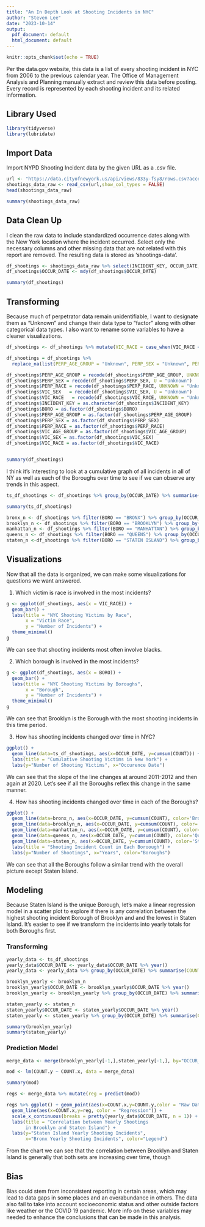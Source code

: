 ```yaml
---
title: "An In Depth Look at Shooting Incidents in NYC"
author: "Steven Lee"
date: "2023-10-14"
output:
  pdf_document: default
  html_document: default
---
```


```r
knitr::opts_chunk$set(echo = TRUE)
```

Per the data.gov website, this data is a list of every shooting incident in NYC from 2006 to the previous calendar year. The Office of Management Analysis and Planning manually extract and review this data before posting. Every record is represented by each shooting incident and its related information. 

## Library Used
```r
library(tidyverse)
library(lubridate)
```


## Import Data
Import NYPD Shooting Incident data by the given URL as a .csv file. 

```r
url <- "https://data.cityofnewyork.us/api/views/833y-fsy8/rows.csv?accessType=DOWNLOAD"
shootings_data_raw <- read_csv(url,show_col_types = FALSE)
head(shootings_data_raw)

summary(shootings_data_raw)
```


## Data Clean Up
I clean the raw data to include standardized occurrence dates along with the New York location where the incident occurred. Select only the necessary columns and other missing data that are not related with this report are removed. The resulting data is stored as 'shootings-data'.
```r
df_shootings <- shootings_data_raw %>% select(INCIDENT_KEY, OCCUR_DATE, OCCUR_TIME, BORO, PERP_AGE_GROUP, PERP_SEX, PERP_RACE, VIC_AGE_GROUP, VIC_SEX, VIC_RACE, Latitude, Longitude) %>% drop_na() 
df_shootings$OCCUR_DATE <- mdy(df_shootings$OCCUR_DATE)

summary(df_shootings)
```


## Transforming
Because much of perpetrator data remain unidentifiable, I want to designate them as "Unknown" and change their data type to "factor" along with other categorical data types. I also want to rename some variables to have a cleaner visualizations.

```r
df_shootings <- df_shootings %>% mutate(VIC_RACE = case_when(VIC_RACE == "American Indian/Alaskan Native" ~ "Native American", VIC_RACE == "Asian / Pacific Islander" ~ "Asian", TRUE ~ VIC_RACE))

df_shootings = df_shootings %>% 
  replace_na(list(PERP_AGE_GROUP = "Unknown", PERP_SEX = "Unknown", PERP_RACE = "Unknown"))

df_shootings$PERP_AGE_GROUP = recode(df_shootings$PERP_AGE_GROUP, UNKNOWN = "Unknown")
df_shootings$PERP_SEX = recode(df_shootings$PERP_SEX, U = "Unknown")
df_shootings$PERP_RACE = recode(df_shootings$PERP_RACE, UNKNOWN = "Unknown")
df_shootings$VIC_SEX   = recode(df_shootings$VIC_SEX, U = "Unknown")
df_shootings$VIC_RACE   = recode(df_shootings$VIC_RACE, UNKNOWN = "Unknown")
df_shootings$INCIDENT_KEY = as.character(df_shootings$INCIDENT_KEY)
df_shootings$BORO = as.factor(df_shootings$BORO)
df_shootings$PERP_AGE_GROUP = as.factor(df_shootings$PERP_AGE_GROUP)
df_shootings$PERP_SEX = as.factor(df_shootings$PERP_SEX)
df_shootings$PERP_RACE = as.factor(df_shootings$PERP_RACE)
df_shootings$VIC_AGE_GROUP = as.factor(df_shootings$VIC_AGE_GROUP)
df_shootings$VIC_SEX = as.factor(df_shootings$VIC_SEX)
df_shootings$VIC_RACE = as.factor(df_shootings$VIC_RACE)


summary(df_shootings)
```
I think it's interesting to look at a cumulative graph of all incidents in all of NY as well as each of the Boroughs over time to see if we can observe any trends in this aspect.

```r
ts_df_shootings <- df_shootings %>% group_by(OCCUR_DATE) %>% summarise(COUNT=n()) %>% ungroup()

summary(ts_df_shootings)
```
```r
bronx_n <- df_shootings %>% filter(BORO == "BRONX") %>% group_by(OCCUR_DATE) %>% summarise(COUNT=n()) %>% ungroup()
brooklyn_n <- df_shootings %>% filter(BORO == "BROOKLYN") %>% group_by(OCCUR_DATE) %>% summarise(COUNT=n()) %>% ungroup()
manhattan_n <- df_shootings %>% filter(BORO == "MANHATTAN") %>% group_by(OCCUR_DATE) %>% summarise(COUNT=n()) %>% ungroup()
queens_n <- df_shootings %>% filter(BORO == "QUEENS") %>% group_by(OCCUR_DATE) %>% summarise(COUNT=n()) %>% ungroup()
staten_n <-df_shootings %>% filter(BORO == "STATEN ISLAND") %>% group_by(OCCUR_DATE) %>% summarise(COUNT=n()) %>% ungroup()
```

## Visualizations
Now that all the data is organized, we can make some visualizations for questions we want answered.

1. Which victim is race is involved in the most incidents?

```r
g <- ggplot(df_shootings, aes(x = VIC_RACE)) +
  geom_bar() +
  labs(title = "NYC Shooting Victims by Race",
       x = "Victim Race",
       y = "Number of Incidents") +
  theme_minimal()
g
```

We can see that shooting incidents most often involve blacks. 

2. Which borough is involved in the most incidents?

```r
g <- ggplot(df_shootings, aes(x = BORO)) +
  geom_bar() +
  labs(title = "NYC Shooting Victims by Boroughs",
       x = "Borough",
       y = "Number of Incidents") +
  theme_minimal()
g
```

We can see that Brooklyn is the Borough with the most shooting incidents in this time period.

3. How has shooting incidents changed over time in NYC?

```r
ggplot() +
  geom_line(data=ts_df_shootings, aes(x=OCCUR_DATE, y=cumsum(COUNT))) + 
  labs(title = "Cumulative Shooting Victims in New York") +
  labs(y="Number of Shooting Victims", x="Occurence Date") 
```

We can see that the slope of the line changes at around 2011-2012 and then again at 2020. Let's see if all the Boroughs reflex this change in the same manner.

4. How has shooting incidents changed over time in each of the Boroughs?

```r
ggplot() +
  geom_line(data=bronx_n, aes(x=OCCUR_DATE, y=cumsum(COUNT), color='Bronx')) + 
  geom_line(data=brooklyn_n, aes(x=OCCUR_DATE, y=cumsum(COUNT), color='Brooklyn')) + 
  geom_line(data=manhattan_n, aes(x=OCCUR_DATE, y=cumsum(COUNT), color='Manhattan')) + 
  geom_line(data=queens_n, aes(x=OCCUR_DATE, y=cumsum(COUNT), color='Queens')) + 
  geom_line(data=staten_n, aes(x=OCCUR_DATE, y=cumsum(COUNT), color='Staten Island')) + 
  labs(title = "Shooting Incident Count in Each Boroough") + 
  labs(y="Number of Shootings", x="Years", color="Boroughs") 
```

We can see that all the Boroughs follow a similar trend with the overall picture except Staten Island.

## Modeling
Because Staten Island is the unique Borough, let's make a linear regression model in a scatter plot to explore if there is any correlation between the highest shooting incident Borough of Brooklyn and and the lowest in Staten Island. It's easier to see if we transform the incidents into yearly totals for both Boroughs first.

### Transforming
```r
yearly_data <- ts_df_shootings
yearly_data$OCCUR_DATE <- yearly_data$OCCUR_DATE %>% year()
yearly_data <- yearly_data %>% group_by(OCCUR_DATE) %>% summarise(COUNT=n())

brooklyn_yearly <- brooklyn_n
brooklyn_yearly$OCCUR_DATE <- brooklyn_yearly$OCCUR_DATE %>% year()
brooklyn_yearly <- brooklyn_yearly %>% group_by(OCCUR_DATE) %>% summarise(COUNT=n())

staten_yearly <- staten_n
staten_yearly$OCCUR_DATE <- staten_yearly$OCCUR_DATE %>% year()
staten_yearly <- staten_yearly %>% group_by(OCCUR_DATE) %>% summarise(COUNT=n())

summary(brooklyn_yearly)
summary(staten_yearly)
```

### Prediction Model
```r

merge_data <- merge(brooklyn_yearly[-1,],staten_yearly[-1,], by="OCCUR_DATE")

mod <- lm(COUNT.y ~ COUNT.x, data = merge_data)

summary(mod)

regs <- merge_data %>% mutate(reg = predict(mod))

regs %>% ggplot() + geom_point(aes(x=COUNT.x,y=COUNT.y,color = "Raw Data")) + 
  geom_line(aes(x=COUNT.x,y=reg, color = "Regression")) + 
  scale_x_continuous(breaks = pretty(yearly_data$OCCUR_DATE, n = 1)) + 
  labs(title = "Correlation between Yearly Shootings 
       in Brooklyn and Staten Island") + 
  labs(y="Staten Island Yearly Shooting Incidents", 
       x="Bronx Yearly Shooting Incidents", color="Legend")
```

From the chart we can see that the correlation between Brooklyn and Staten Island is generally that both sets are increasing over time, though

## Bias
Bias could stem from inconsistent reporting in certain areas, which may lead to data gaps in some places and an overabundance in others. The data also fail to take into account socioeconomic status and other outside factors like weather or the COVID 19 pandemic. More info on these variables may needed to enhance the conclusions that can be made in this analysis. 
